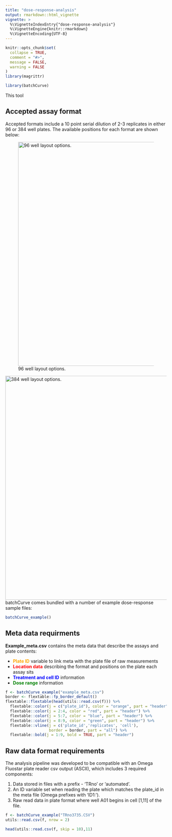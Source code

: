 ```yaml
---
title: "dose-response-analysis"
output: rmarkdown::html_vignette
vignette: >
  %\VignetteIndexEntry{"dose-response-analysis"}
  %\VignetteEngine{knitr::rmarkdown}
  %\VignetteEncoding{UTF-8}
---
```


```r
knitr::opts_chunk$set(
  collapse = TRUE,
  comment = "#>",
  message = FALSE, 
  warning = FALSE
)
library(magrittr)
```

```r
library(batchCurve)
```
This tool 

## Accepted assay format 

Accepted formats include a 10 point serial dilution of 2-3 replicates in either 96 or 384 well plates. The available positions for each format are shown below:

![96 well layout options.](layout_96w.png){width=700px}

![384 well layout options.](layout_384w.png){width=700px}
batchCurve comes bundled with a number of example dose-response sample files: 

```r
batchCurve_example()
```



## Meta data requirments

**Example_meta.csv** contains the meta data that describe the assays and plate contents:

* <span style="color: orange;">**Plate ID**</span> variable to link meta with the plate file of raw measurements
* <span style="color: red;">**Location data**</span> describing the format and positions on the plate each assay sits
* <span style="color: blue;">**Treatment and cell ID**</span> information
* <span style="color: green;">**Dose range**</span> information


```r
f <- batchCurve_example("example_meta.csv")
border <- flextable::fp_border_default()
flextable::flextable(head(utils::read.csv(f))) %>%
  flextable::color(j = c("plate_id"), color = "orange", part = "header") %>%
  flextable::color(j = 2:4, color = "red", part = "header") %>%
  flextable::color(j = 5:7, color = "blue", part = "header") %>%
  flextable::color(j = 8:9, color = "green", part = "header") %>%  
  flextable::vline(j = c('plate_id','replicates', 'cell'), 
                   border = border, part = "all") %>% 
  flextable::bold(j = 1:9, bold = TRUE, part = "header")

```


## Raw data format requirements

The analysis pipeline was developed to be compatible with an Omega Fluostar plate reader  csv output (ASCII), which includes 3 required components:

1. Data stored in files with a prefix - 'TRno' or 'automated'.
2. An ID variable set when reading the plate which matches the plate_id in the meta file (Omega prefixes with 'ID1:').
3. Raw read data in plate format where well A01 begins in cell [1,11] of the file.


```r
f <- batchCurve_example("TRno3735.CSV")
utils::read.csv(f, nrow = 2)
```
 
```r
head(utils::read.csv(f, skip = 10),11)
```

